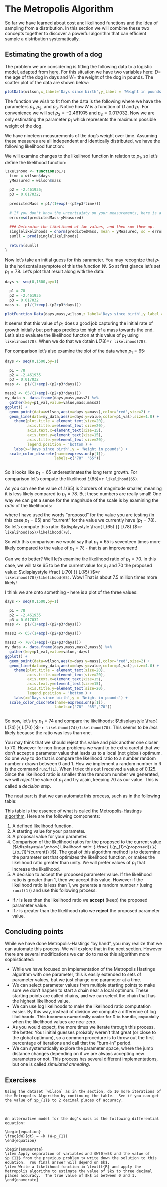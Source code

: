 # The Metropolis Algorithm
So far we have learned about cost and likelihood functions and the idea of sampling from a distribution.  In this section we will combine these two concepts together to discover a powerful algorithm that can efficient sample a distribution systematically.

## Estimating the growth of a dog

The problem we are considering is fitting the following data to a logistic model, adapted from  [here](http://bscheng.com/2014/05/07/modeling-logistic-growth-data-in-r/).  For this situation we have two variables here: $D=$ the age of the dog in days and $W=$ the weight of the dog in pounds. The scatter plot of the data are shown below:


```r
plotData(wilson,x_label='Days since birth',y_label = 'Weight in pounds')
```


The function we wish to fit from the data is the following 
\begin{equation}
W =f(D,p_{1})= \frac{p_{1}}{1+e^{-(p_{2}+p_{3}D)}},
\end{equation}
where we have the parameters $p_{1}$, $p_{2}$, and $p_{3}$. Notice how $W$ is a function of $D$ and $p_{1}$. For convenience we will set $p_{2}= -2.461935$ and  $p_{3} = 0.017032$. Now we are only estimating the parameter $p_{1}$ which represents the maximum possible weight of the dog.


We have nineteen measurements of the dog's weight over time.  Assuming these measures are all independent and identically distributed, we have the following likelihood function:

\begin{equation}
L(p_{1}) = \prod_{i=1}^{19} \frac{1}{\sqrt{2 \pi} \sigma} e^{-\frac{(W_{i}-f(D_{i},p_{1}))^{2}}{2 \sigma^{2}}}
\end{equation}

We will examine changes to the likelihood function in relation to $p_{1}$, so let's define the likelihood function:
```r
likelihood <- function(p1){
  time = wilson$days
  yMeasured = wilson$mass
  
  p2 = -2.461935;
  p3 = 0.017032;
  
  predictedMass = p1/(1+exp(-(p2+p3*time))) 
  
  # If you don't know the uncertiainty on your measurements, here is a quick way to determine the value:
  error=sd(predictedMass-yMeasured)
  
  ### Determine the likelihood of the values, and then sum them up.
  singlelikelihoods = dnorm(predictedMass, mean = yMeasured, sd = error)
  sumll = prod(singlelikelihoods)
  
  return(sumll)
}
```


Now let's take an initial guess for this parameter.  You may recognize that $p_{1}$ is the horizontal asymptote of this the function $W$.  So at first glance let's set $p_{1}=78$.  Let's plot that result along with the data:

```r
days <- seq(0,1500,by=1)

  p1 = 78
  p2 = -2.461935
  p3 = 0.017032
mass <-  p1/(1+exp(-(p2+p3*days)))

plotFunction_Data(days,mass,wilson,x_label='Days since birth',y_label = 'Weight in pounds')
```

It seems that this value of $p_{1}$ does a good job capturing the initial rate of growth initially but perhaps predicts too high of a mass towards the end. Let's also evaluate the likelihood function at this value of $p_{1}$ using `likelihood(78)`.  When we do that we obtain $L(78)$=`r likelihood(78)`.

For comparison let's also examine the plot of the data when $p_{1}=65$:

```r
days <- seq(0,1500,by=1)

  p1 = 78
  p2 = -2.461935
  p3 = 0.017032
mass <-  p1/(1+exp(-(p2+p3*days)))

mass2 <- 65/(1+exp(-(p2+p3*days)))
my_data <- data.frame(days,mass,mass2) %>%
  gather(key=p1_val,value=value,mass,mass2)
ggplot() +
  geom_point(data=wilson,aes(x=days,y=mass),color='red',size=2) +
  geom_line(data=my_data,aes(x=days,y=value,color=p1_val),size=1.0) +
    theme(plot.title = element_text(size=20),
          axis.title.x=element_text(size=20),
          axis.text.x=element_text(size=15),
          axis.text.y=element_text(size=15),
          axis.title.y=element_text(size=20),
          legend.position = 'bottom') +
    labs(x='Days since birth',y = 'Weight in pounds') +
  scale_color_discrete(name=expression(p[1]),
                      labels=c("78", "65"))



```

So it looks like $p_{1}=65$ underestimates the long term growth.  For comparison let's compute the likelihood $L(65)$=`r likelihood(65)`.

As you can see the value of $L(65)$ is 2 orders of magnitude smaller, meaning it is less likely compared to $p_{1}=78$.  But these numbers are really small!  One way we can get a sense for the magnitude of the scale  is by examining the *ratio* of the likelihoods:

\begin{equation}
\mbox{ Likelihood ratio: } \frac{ L(p_{1}^{proposed}) }{ L(p_{1}^{current}) },
\end{equation}

where I have used the words "proposed" for the value you are testing (in this case $p_{1}=65$) and "current" for the value we currently have ($p_{1}=78$).  So let's compute this ratio: $\displaystyle \frac{ L(65) }{ L(78) }$=`r likelihood(65)/likelihood(78)`.

So with this comparison we would say that $p_{1}=65$ is seventeen times more likely compared to the value of $p_{1}=78$ - that is an improvement!

Can we do better?  Well let's examine the likelihood ratio of $p_{1}=70$.  In this case, we will take 65 to be the current value for $p_{1}$ and 70 the proposed value: $\displaystyle \frac{ L(70) }{ L(65) }$=`r likelihood(70)/likelihood(65)`. Wow!  That is about 7.5 million times more likely!

I think we are onto something - here is a plot of the three values:

```r
days <- seq(0,1500,by=1)

  p1 = 78
  p2 = -2.461935
  p3 = 0.017032
mass <-  p1/(1+exp(-(p2+p3*days)))

mass2 <- 65/(1+exp(-(p2+p3*days)))

mass3 <- 70/(1+exp(-(p2+p3*days)))
my_data <- data.frame(days,mass,mass2,mass3) %>%
  gather(key=p1_val,value=value,-days)
ggplot() +
  geom_point(data=wilson,aes(x=days,y=mass),color='red',size=2) +
  geom_line(data=my_data,aes(x=days,y=value,color=p1_val),size=1.0) +
    theme(plot.title = element_text(size=20),
          axis.title.x=element_text(size=20),
          axis.text.x=element_text(size=15),
          axis.text.y=element_text(size=15),
          axis.title.y=element_text(size=20),
          legend.position = 'bottom') +
    labs(x='Days since birth',y = 'Weight in pounds') +
  scale_color_discrete(name=expression(p[1]),
                      labels=c("78", "65","70"))



```


So now, let's try $p_{1}=74$ and compare the likelihoods: $\displaystyle \frac{ L(74) }{ L(70) }$=`r likelihood(74)/likelihood(70)`.  This seems to be *less* likely because the ratio was less than one.


You may think that we should reject this value and pick another one closer to 70.  However for non-linear problems we want to be extra careful that we don't accept a parameter value that leads us to a local (not global) optimum.  So one way to do that is compare the likelihood ratio to a number random number $r$ drawn between 0 and 1. How we implement a random number in R is the command `runif(1)`. When I tried this out I received a value of 0.125.  Since the likelihood ratio is smaller than the random number we generated, we will *reject* the value of $p_{1}$ and try again, keeping 70 as our value.  This is called a *decision step*.


The neat part is that we can automate this process, such as in the following table:

\begin{tabular}{|c|p{1in}|p{1in}|p{0.75in}|p{0.75in}| c|} \hline
& & &&  & \\
\textbf{Iteration} & \textbf{Current value of $p_{1}$}  & \textbf{Proposed value of $p_{1}$} & $\displaystyle\frac{ L(p_{1}^{proposed}) }{ L(p_{1}^{current}) }$& \textbf{Value of runif(1)} & \textbf{Accept?} \\ 
 &  & & & &\\ \hline
  & & & & & \\
 0& 78 & NA & NA & NA & NA \\
  &  & & & &\\ \hline
  & & & & & \\
 1 & 78 & 65 & 17.55936 & NA & yes \\
  &  & & & &\\ \hline
 & & & & & \\
 2 & 65 & 70 & 7465075 & NA  & yes \\
  &  & & && \\ \hline
  & & & & & \\
 3 & 70 & 74 & 0.09985308 & 0.1256974 & no \\
  &  & & && \\ \hline
\end{tabular}


This table is the essence of what is called the [Metropolis-Hastings algorithm](https://en.wikipedia.org/wiki/Metropolis%E2%80%93Hastings_algorithm).  Here are the following components:


1. A defined likelihood function.
2. A starting value for your parameter.
3. A proposal value for your parameter.
4. Comparison of the likelihood ratios for the proposed to the current value ($\displaystyle \mbox{ Likelihood ratio: } \frac{ L(p_{1}^{proposed}) }{ L(p_{1}^{current}) }$).  The goal of this algorithm method is to determine the parameter set that optimizes the likelihood function, or makes the likelihood ratio greater than unity.  We will prefer values of $p_{1}$ that increase the likelihood. 
5. A decision to accept the proposed parameter value.  If the likelihood ratio is greater than 1, then we accept this value.  However if the likelihood ratio is less than 1, we generate a random number $r$ (using `runif(1)`) and use this following process:
  - If $r$ is less than the likelihood ratio we **accept** (keep) the proposed parameter value. 
  - If $r$ is greater than the likelihood ratio we **reject** the proposed parameter value.

## Concluding points
While we have done Metropolis-Hastings "by hand", you may realize that we can automate this process.  We will explore that in the next section.  However there are several modifications we can do to make this algorithm more sophisticated:


- While we have focused on implementation of the Metropolis Hastings algorithm with one parameter, this is easily extended to sets of parameter values, but we just change one parameter at a time.
- We can select parameter values from multiple starting points to make sure we don't happen to start a chain near a local optimum.  These starting points are called chains, and we can select the chain that has the highest likelihood value.
- We can use log likelihoods to make the likelihood ratio computation easier.  By this way, instead of division we compute a difference of log likelihoods.  This becomes numerically easier for R to handle, especially when the likelihood values are near zero.
- As you would expect, the more times we iterate through this process, the better.  Your initial guesses probably weren't that great (or close to the global optimum), so a common procedure is to throw out the first percentage of iterations and call that the "burn-in" period.
- We can systematically explore the parameter space, where the jump distance changes depending on if we are always accepting new parameters or not.  This process has several different implementations, but one is called *simulated annealing*.


\newpage

## Exercises

```exercise
Using the dataset `wilson` as in the section, do 10 more iterations of the Metropolis Algorithm by continuing the table.  See if you can get the value of $p_{1}$ to 2 decimal places of accuracy.
```
&nbsp;
```exercise
An alternative model for the dog's mass is the following differential equation:

\begin{equation}
\frac{dW}{dt} = -k (W-p_{1})
\end{equation}

\begin{enumerate}
\item Apply separation of variables and $W(0)=5$ and the value of $p_{1}$ from the previous problem to write down the solution to this equation.  You final answer will depend on $k$.
\item Write a likelihood function in \texttt{R} and apply the Metropolis algorithm to estimate the value of $k$ to three decimal places accuracy.  The true value of $k$ is between 0 and 1.
\end{enumerate}
```
&nbsp;

